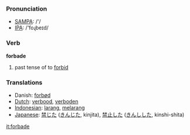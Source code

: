 === Pronunciation ===
*[[w:SAMPA|SAMPA]]: /'/
*[[w:IPA|IPA]]: /'foɻbeɪd/

=== Verb ===

'''forbade'''

# past tense of to [[forbid]]

=== Translations ===
*Danish: [[forbød]]
*[[Dutch]]: [[verbood]], [[verboden]]
*[[Indonesian]]: [[larang]], [[larang|melarang]]
*[[Japanese]]: [[禁じた]] ([[きんじた]], kinjita), [[禁止]]した ([[きんし]]した, kinshi-shita)

[[it:forbade]]